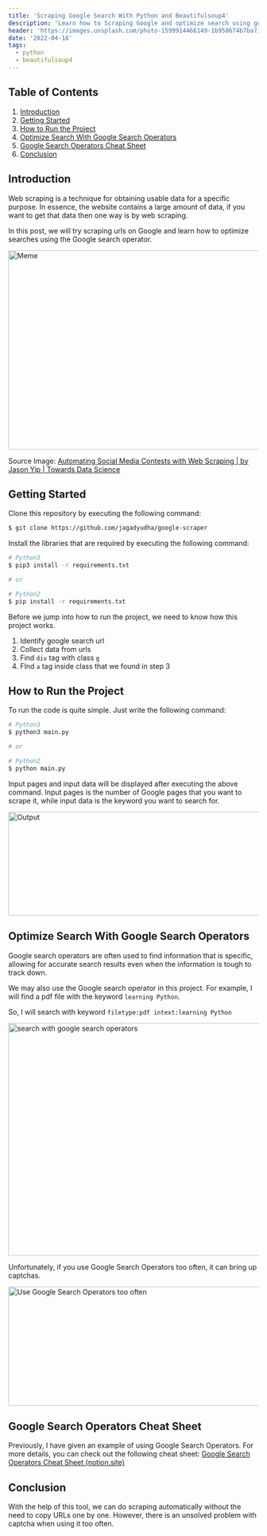 ---
title: 'Scraping Google Search With Python and Beautifulsoup4'
description: 'Learn how to Scraping Google and optimize search using google search operators'
header: 'https://images.unsplash.com/photo-1599914466149-1b958674b7ba?ixlib=rb-1.2.1&ixid=MnwxMjA3fDB8MHxwaG90by1wYWdlfHx8fGVufDB8fHx8&auto=format&fit=crop&w=735&q=80'
date: '2022-04-18'
tags:
  - python
  - beautifulsoup4
---

## Table of Contents

1. [Introduction](#introduction)
2. [Getting Started](#getting-started)
3. [How to Run the Project](#how-to-run-the-project)
4. [Optimize Search With Google Search Operators](#optimize-search-with-google-search-operators)
5. [Google Search Operators Cheat Sheet](#google-search-operators-cheat-sheet)
6. [Conclusion](#conclusion)

<Ads />

## Introduction

Web scraping is a technique for obtaining usable data for a specific purpose. In essence, the website contains a large amount of data, if you want to get that data then one way is by web scraping.

In this post, we will try scraping urls on Google and learn how to optimize searches using the Google search operator.

<Image
  alt='Meme'
  src='/v1650258328/jagad.dev/posts/google-url-scraping-with-python-and-beautifulsoup4/0_Bj_O1jRFzZjKxzi4_pnssel.jpg'
  width='550'
  height='400'
/>

Source Image: [Automating Social Media Contests with Web Scraping | by Jason Yip | Towards Data Science](https://towardsdatascience.com/automating-social-media-contests-with-web-scraping-41c55ff6022a)

## Getting Started

Clone this repository by executing the following command:

```bash
$ git clone https://github.com/jagadyudha/google-scraper
```

Install the libraries that are required by executing the following command:

```bash
# Python3
$ pip3 install -r requirements.txt

# or

# Python2
$ pip install -r requirements.txt
```

Before we jump into how to run the project, we need to know how this project works.

1. Identify google search url
2. Collect data from urls
3. Find `div` tag with class `g`
4. FInd `a` tag inside class that we found in step 3

## How to Run the Project

To run the code is quite simple. Just write the following command:

```bash
# Python3
$ python3 main.py

# or

# Python2
$ python main.py
```

Input pages and input data will be displayed after executing the above command. Input pages is the number of Google pages that you want to scrape it, while input data is the keyword you want to search for.

<Image
  alt='Output'
  src='/v1650265187/jagad.dev/posts/google-url-scraping-with-python-and-beautifulsoup4/output_x6vsfc.png'
  width='765'
  height='208'
/>

## Optimize Search With Google Search Operators

Google search operators are often used to find information that is specific, allowing for accurate search results even when the information is tough to track down.

We may also use the Google search operator in this project. For example, I will find a pdf file with the keyword `learning Python`.

So, I will search with keyword `filetype:pdf intext:learning Python`

<Image
  alt='search with google search operators'
  src='/v1650268568/jagad.dev/posts/google-url-scraping-with-python-and-beautifulsoup4/Search_with_google_search_operators_mzacyk.png'
  width='1222'
  height='467'
/>

Unfortunately, if you use Google Search Operators too often, it can bring up captchas.

<Image
  alt='Use Google Search Operators too often'
  src='/v1650270958/jagad.dev/posts/google-url-scraping-with-python-and-beautifulsoup4/cons_w5wvru.png'
  width='595'
  height='239'
/>

## Google Search Operators Cheat Sheet

Previously, I have given an example of using Google Search Operators. For more details, you can check out the following cheat sheet: [Google Search Operators Cheat Sheet (notion.site)](https://aged-clave-571.notion.site/Google-Search-Operators-Cheat-Sheet-e0b50566aa2a4dc6a9643dceda52a3a4)

## Conclusion

With the help of this tool, we can do scraping automatically without the need to copy URLs one by one. However, there is an unsolved problem with captcha when using it too often.
